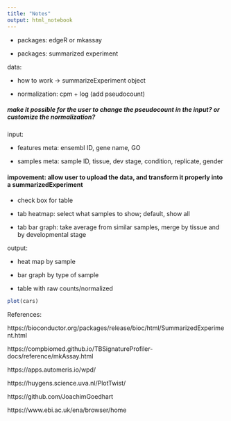 ```yaml
---
title: "Notes"
output: html_notebook
---
```


- packages: edgeR or mkassay

- packages: summarized experiment

data:

- how to work -> summarizeExperiment object

- normalization: cpm + log (add pseudocount)

##### make it possible for the user to change the pseudocount in the input? or customize the normalization?

input:

- features meta: ensembl ID, gene name, GO

- samples meta: sample ID, tissue, dev stage, condition, replicate, gender

#### impovement: allow user to upload the data, and transform it properly into a summarizedExperiment

- check box for table

- tab heatmap: select what samples to show; default, show all

- tab bar graph: take average from similar samples, merge by tissue and by developmental stage


output:

- heat map by sample

- bar graph by type of sample

- table with raw counts/normalized

```r
plot(cars)
```

References:

https://bioconductor.org/packages/release/bioc/html/SummarizedExperiment.html

https://compbiomed.github.io/TBSignatureProfiler-docs/reference/mkAssay.html

https://apps.automeris.io/wpd/

https://huygens.science.uva.nl/PlotTwist/

https://github.com/JoachimGoedhart

https://www.ebi.ac.uk/ena/browser/home


